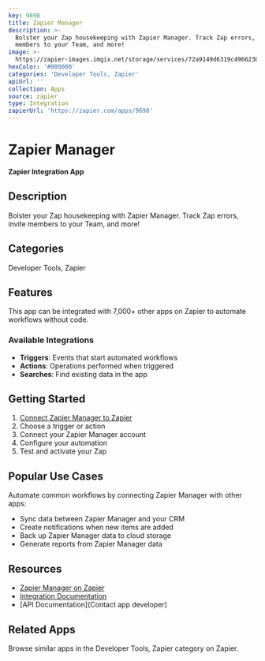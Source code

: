 ```yaml
---
key: 9698
title: Zapier Manager
description: >-
  Bolster your Zap housekeeping with Zapier Manager. Track Zap errors, invite
  members to your Team, and more!
image: >-
  https://zapier-images.imgix.net/storage/services/72a9149d6319c4966230be24a116bd93.png?auto=format%2Ccompress&ixlib=python-3.0.0&q=50
hexColor: '#000000'
categories: 'Developer Tools, Zapier'
apiUrl: ''
collection: Apps
source: zapier
type: Integration
zapierUrl: 'https://zapier.com/apps/9698'
---
```

# Zapier Manager

**Zapier Integration App**

## Description

Bolster your Zap housekeeping with Zapier Manager. Track Zap errors, invite members to your Team, and more!

## Categories

Developer Tools, Zapier

## Features

This app can be integrated with 7,000+ other apps on Zapier to automate workflows without code.

### Available Integrations

- **Triggers**: Events that start automated workflows
- **Actions**: Operations performed when triggered
- **Searches**: Find existing data in the app

## Getting Started

1. [Connect Zapier Manager to Zapier](https://zapier.com/apps/9698)
2. Choose a trigger or action
3. Connect your Zapier Manager account
4. Configure your automation
5. Test and activate your Zap

## Popular Use Cases

Automate common workflows by connecting Zapier Manager with other apps:

- Sync data between Zapier Manager and your CRM
- Create notifications when new items are added
- Back up Zapier Manager data to cloud storage
- Generate reports from Zapier Manager data

## Resources

- [Zapier Manager on Zapier](https://zapier.com/apps/9698)
- [Integration Documentation](https://zapier.com/apps/9698/integrations)
- [API Documentation](Contact app developer)

## Related Apps

Browse similar apps in the Developer Tools, Zapier category on Zapier.
